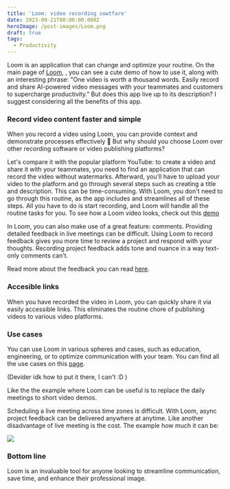 ```yaml
---
title: 'Loom: video recording sowtfare'
date: 2023-09-21T00:00:00.000Z
heroImage: /post-images/Loom.png
draft: true
tags:
  - Productivity
---
```


Loom is an application that can change and optimize your routine. On the main page of [Loom](https://www.loom.com/), , you can see a cute demo of how to use it, along with an interesting phrase: "One video is worth a thousand words. Easily record and share AI-powered video messages with your teammates and customers to supercharge productivity." But does this app live up to its description? I suggest considering all the benefits of this app.

### Record video content faster and simple

When you record a video using Loom, you can provide context and demonstrate processes effectively 💪 But why should you choose Loom over other recording software or video publishing platforms?

Let's compare it with the popular platform YouTube: to create a video and share it with your teammates, you need to find an application that can record the video without watermarks. Afterward, you'll have to upload your video to the platform and go through several steps such as creating a title and description. This can be time-consuming. With Loom, you don't need to go through this routine, as the app includes and streamlines all of these steps. All you have to do is start recording, and Loom will handle all the routine tasks for you. To see how a Loom video looks, check out this [demo](https://www.loom.com/community/product-demo)

In Loom, you can also make use of a great feature: comments. Providing detailed feedback in live meetings can be difficult. Using Loom to record feedback gives you more time to review a project and respond with your thoughts. Recording project feedback adds tone and nuance in a way text-only comments can’t. 

Read more about the feedback you can read [here](https://www.loom.com/give-feedback). 

### Accesible links

When you have recorded the video in Loom, you can quickly share it via easily accessible links. This eliminates the routine chore of publishing videos to various video platforms.

### Use cases

You can use Loom in various spheres and cases, such as education, engineering, or to optimize communication with your team. You can find all the use cases on this [page](https://www.loom.com/use-case).

(Devider idk how to put it there, I can't \:D ) 

Like the the example where Loom can be useful is to replace the daily meetings to short video demos. 

Scheduling a live meeting across time zones is difficult. With Loom, async project feedback can be delivered anywhere at anytime. Like another disadvantage of live meeting is the cost. The example how much it can be:

![](/post-images/meeting-cost-google-2.png)

### Bottom line

Loom is an invaluable tool for anyone looking to streamline communication, save time, and enhance their professional image. 
